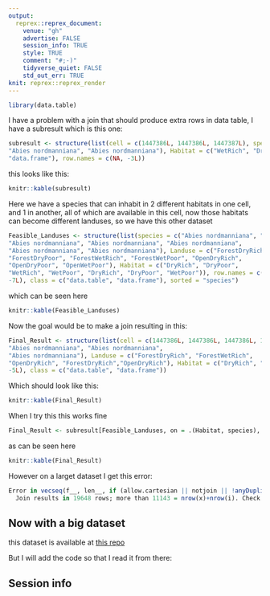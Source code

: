 ```yaml
---
output:
  reprex::reprex_document:
    venue: "gh"
    advertise: FALSE
    session_info: TRUE
    style: TRUE
    comment: "#;-)"
    tidyverse_quiet: FALSE
    std_out_err: TRUE
knit: reprex::reprex_render
---
```




```r
library(data.table)
```

I have a problem with a join that should produce extra rows in data table, I have a subresult which is this one:

```r
subresult <- structure(list(cell = c(1447386L, 1447386L, 1447387L), species = c("Abies nordmanniana", 
"Abies nordmanniana", "Abies nordmanniana"), Habitat = c("WetRich", "DryRich", "DryRich")), class = c("data.table", 
"data.frame"), row.names = c(NA, -3L))
```


this looks like this:

```r
knitr::kable(subresult)
```

Here we have a species that can inhabit in 2 different habitats in one cell, and 1 in another, all of which are available in this cell, now those habitats can become different landuses, so we have this other dataset

```r
Feasible_Landuses <- structure(list(species = c("Abies nordmanniana", "Abies nordmanniana", 
"Abies nordmanniana", "Abies nordmanniana", "Abies nordmanniana", 
"Abies nordmanniana", "Abies nordmanniana"), Landuse = c("ForestDryRich", 
"ForestDryPoor", "ForestWetRich", "ForestWetPoor", "OpenDryRich", 
"OpenDryPoor", "OpenWetPoor"), Habitat = c("DryRich", "DryPoor", 
"WetRich", "WetPoor", "DryRich", "DryPoor", "WetPoor")), row.names = c(NA, 
-7L), class = c("data.table", "data.frame"), sorted = "species")
```

which can be seen here

```r
knitr::kable(Feasible_Landuses)
```

Now the goal would be to make a join resulting in this:

```r
Final_Result <- structure(list(cell = c(1447386L, 1447386L, 1447386L, 1447387L, 1447387L), species = c("Abies nordmanniana", "Abies nordmanniana", 
"Abies nordmanniana", "Abies nordmanniana", 
"Abies nordmanniana"), Landuse = c("ForestDryRich", "ForestWetRich", 
"OpenDryRich", "ForestDryRich","OpenDryRich"), Habitat = c("DryRich", "WetRich", "DryRich", "DryRich", "DryRich")), row.names = c(NA, 
-5L), class = c("data.table", "data.frame"))
```

Which should look like this:

```r
knitr::kable(Final_Result)
```

When I try this this works fine

```r
Final_Result <- subresult[Feasible_Landuses, on = .(Habitat, species), nomatch = 0]
```

as can be seen here

```r
knitr::kable(Final_Result)
```


However on a larget dataset I get this error:

```r
Error in vecseq(f__, len__, if (allow.cartesian || notjoin || !anyDuplicated(f__,  : 
  Join results in 19648 rows; more than 11143 = nrow(x)+nrow(i). Check for duplicate key values in i each of which join to the same group in x over and over again. If that's ok, try by=.EACHI to run j for each group to avoid the large allocation. If you are sure you wish to proceed, rerun with allow.cartesian=TRUE. Otherwise, please search for this error message in the FAQ, Wiki, Stack Overflow and data.table issue tracker for advice.
```

## Now with a big dataset

this dataset is available at [this repo](https://github.com/derek-corcoran-barrios/DataTableJoinQuestion)

But I will add the code so that I read it from there:



## Session info

